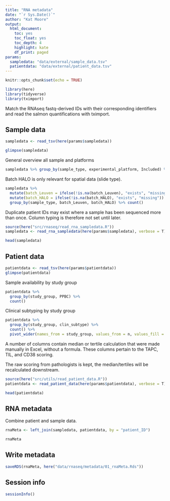 ```yaml
---
title: "RNA metadata"
date: "`r Sys.Date()`"
author: "Kat Moore"
output: 
  html_document:
    toc: yes
    toc_float: yes
    toc_depth: 4
    highlight: kate
    df_print: paged
params:
  sampledata: "data/external/sample_data.tsv"
  patientdata: "data/external/patient_data.tsv"
---
```


```r
knitr::opts_chunk$set(echo = TRUE)
```

```r
library(here)
library(tidyverse)
library(tximport)
```

Match the RNAseq fastq-derived IDs with their corresponding identifiers and read the salmon quantifications with tximport.

## Sample data

```r
sampledata <- read_tsv(here(params$sampledata))
```

```r
glimpse(sampledata)
```

General overview all sample and platforms

```r
sampledata %>% group_by(sample_type, experimental_platform, Included) %>% count()
```

Batch HALO is only relevant for spatial data (slide type).

```r
sampledata %>% 
  mutate(batch_Leuven = ifelse(!is.na(batch_Leuven), "exists", "missing")) %>%
  mutate(batch_HALO = ifelse(!is.na(batch_HALO), "exists", "missing")) %>% 
  group_by(sample_type, batch_Leuven, batch_HALO) %>% count()
```

Duplicate patient IDs may exist where a sample has been sequenced more than once. Column typing is therefore not set until later.

```r
source(here("src/rnaseq/read_rna_sampledata.R"))
sampledata <- read_rna_sampledata(here(params$sampledata), verbose = T)
```

```r
head(sampledata)
```

## Patient data

```r
patientdata <- read_tsv(here(params$patientdata))
glimpse(patientdata)
```

Sample availability by study group

```r
patientdata %>%
  group_by(study_group, PPBC) %>%
  count()
```

Clinical subtyping by study group

```r
patientdata %>%
  group_by(study_group, clin_subtype) %>%
  count() %>%
  pivot_wider(names_from = study_group, values_from = n, values_fill = 0)
```

A number of columns contain median or tertile calculation that were made manually in Excel, without a formula. These columns pertain to the TAPC, TIL, and CD38 scoring. 

The raw scoring from pathologists is kept, the median/tertiles will be recalculated downstream.

```r
source(here("src/utils/read_patient_data.R"))
patientdata <- read_patient_data(here(params$patientdata), verbose = T)
```

```r
head(patientdata)
```

## RNA metadata

Combine patient and sample data.

```r
rnaMeta <- left_join(sampledata, patientdata, by = "patient_ID")

rnaMeta
```

## Write metadata

```r
saveRDS(rnaMeta, here("data/rnaseq/metadata/01_rnaMeta.Rds"))
```

## Session info

```r
sessionInfo()
```

